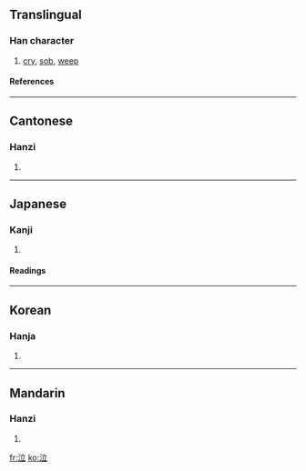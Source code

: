 ==Translingual==
===Han character===
{{Han char|rn=85|rad=水|as=05|sn=8|four=3011<sub>8</sub>|canj=水卜廿 (EYT)}}
# [[cry]], [[sob]], [[weep]]
====References====
{{Han ref|kx=0617.090|dkj=17309|dj=1012.070|hdz=31593.020|uh=6CE3|ud=27875|bh=AA5F|bd=43615}}

----
==Cantonese==
===Hanzi===
{{yue-hanzi|jyut=|y=yap1}}
# {{defn|Cantonese}}

----
==Japanese==
===Kanji===
{{ja-kanji|grade=|rs=水05}}
# {{defn|Japanese}} 
====Readings====
{{ja-readings|on=[[きゅう]] (kyū)|kun=[[なく]] (naku), [[なき]] (naki)}}

----
==Korean==
===Hanja===
{{ko-hanja|hangeul=읍|eumhun=|rv=eup|mr=ŭp|y=up}}
# {{defn|Korean}}

----
==Mandarin==
===Hanzi===
{{cmn-hanzi|pin=[[lì]] (li4), [[qì]] (qi4), [[sè]] (se4)|wg=li<sup>4</sup>, ch'i<sup>4</sup>, se<sup>4</sup>}}
# {{defn|Mandarin}}

[[fr:泣]]
[[ko:泣]]
